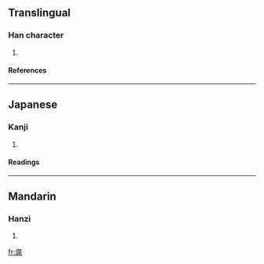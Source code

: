==Translingual==
===Han character===
{{Han char|rad=厂|as=09|sn=11|four=|canj=一竹日水 (MHAE)}}
# {{defn|Han}}
====References====
{{Han ref|kx=0162.150|dkj=02982|dj=0370.020|hdz=10075.160|uh=53A1|ud=21409}}
----
==Japanese==
===Kanji===
{{ja-kanji|grade=|rs=厂09}}
# {{defn|Japanese}} 
====Readings====
{{ja-readings|on=[[げん]] (gen)|kun=}}
----
==Mandarin==
===Hanzi===
{{cmn-hanzi|pin=[[xià]] (xia4), [[yuán]] (yuan2)|wg=hsia<sup>4</sup>, yüan<sup>2</sup>}}
# {{defn|Mandarin}}

[[fr:厡]]